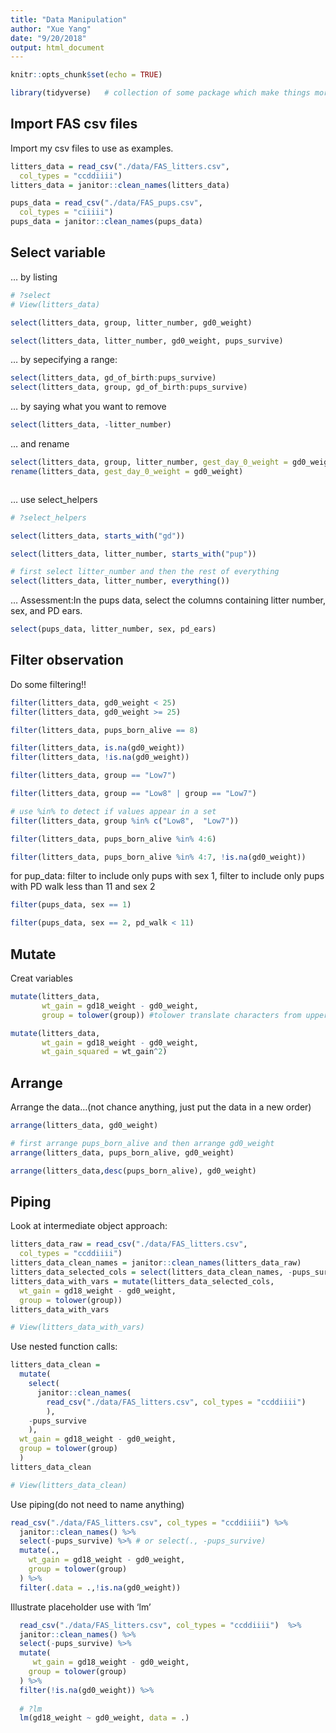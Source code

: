 ```yaml
---
title: "Data Manipulation"
author: "Xue Yang"
date: "9/20/2018"
output: html_document
---
```


```r
knitr::opts_chunk$set(echo = TRUE)

library(tidyverse)   # collection of some package which make things more easily
```


## Import FAS csv files

Import my csv files to use as examples.

```r
litters_data = read_csv("./data/FAS_litters.csv",
  col_types = "ccddiiii")
litters_data = janitor::clean_names(litters_data)

pups_data = read_csv("./data/FAS_pups.csv",
  col_types = "ciiiii")
pups_data = janitor::clean_names(pups_data)
```


## Select variable

... by listing

```r
# ?select
# View(litters_data)

select(litters_data, group, litter_number, gd0_weight)

select(litters_data, litter_number, gd0_weight, pups_survive)
```

... by sepecifying a range:


```r
select(litters_data, gd_of_birth:pups_survive)
select(litters_data, group, gd_of_birth:pups_survive)
```


... by saying what you want to remove

```r
select(litters_data, -litter_number)
```

... and rename

```r
select(litters_data, group, litter_number, gest_day_0_weight = gd0_weight)
rename(litters_data, gest_day_0_weight = gd0_weight)



```


... use select_helpers

```r

# ?select_helpers

select(litters_data, starts_with("gd"))

select(litters_data, litter_number, starts_with("pup"))

# first select litter_number and then the rest of everything
select(litters_data, litter_number, everything())
```

... Assessment:In the pups data, select the columns containing litter number, sex, and PD ears.
```r
select(pups_data, litter_number, sex, pd_ears)
```


## Filter observation

Do some filtering!!

```r
filter(litters_data, gd0_weight < 25)
filter(litters_data, gd0_weight >= 25)

filter(litters_data, pups_born_alive == 8)

filter(litters_data, is.na(gd0_weight))
filter(litters_data, !is.na(gd0_weight))

filter(litters_data, group == "Low7")

filter(litters_data, group == "Low8" | group == "Low7")

# use %in% to detect if values appear in a set
filter(litters_data, group %in% c("Low8",  "Low7"))

filter(litters_data, pups_born_alive %in% 4:6)

filter(litters_data, pups_born_alive %in% 4:7, !is.na(gd0_weight))
``` 

for pup_data: filter to include only pups with sex 1, filter to include only pups with PD walk less than 11 and sex 2

```r
filter(pups_data, sex == 1)

filter(pups_data, sex == 2, pd_walk < 11)
```



## Mutate

Creat variables

```r
mutate(litters_data, 
       wt_gain = gd18_weight - gd0_weight,
       group = tolower(group)) #tolower translate characters from upper to lower

mutate(litters_data,
       wt_gain = gd18_weight - gd0_weight,
       wt_gain_squared = wt_gain^2)
```


## Arrange

Arrange the data...(not chance anything, just put the data in a new order)

```r
arrange(litters_data, gd0_weight)

# first arrange pups_born_alive and then arrange gd0_weight
arrange(litters_data, pups_born_alive, gd0_weight) 

arrange(litters_data,desc(pups_born_alive), gd0_weight)
```

## Piping

Look at intermediate object approach:

```r
litters_data_raw = read_csv("./data/FAS_litters.csv",
  col_types = "ccddiiii")
litters_data_clean_names = janitor::clean_names(litters_data_raw)
litters_data_selected_cols = select(litters_data_clean_names, -pups_survive)
litters_data_with_vars = mutate(litters_data_selected_cols, 
  wt_gain = gd18_weight - gd0_weight,
  group = tolower(group))
litters_data_with_vars

# View(litters_data_with_vars)
```


Use nested function calls:

```r
litters_data_clean = 
  mutate(
    select(
      janitor::clean_names(
        read_csv("./data/FAS_litters.csv", col_types = "ccddiiii")
        ), 
    -pups_survive
    ),
  wt_gain = gd18_weight - gd0_weight,
  group = tolower(group)
  )
litters_data_clean

# View(litters_data_clean)
```


Use piping(do not need to name anything)

```r
read_csv("./data/FAS_litters.csv", col_types = "ccddiiii") %>%
  janitor::clean_names() %>%
  select(-pups_survive) %>% # or select(., -pups_survive)
  mutate(., 
    wt_gain = gd18_weight - gd0_weight,
    group = tolower(group)
  ) %>%
  filter(.data = .,!is.na(gd0_weight))
```



Illustrate placeholder use with 'lm'

```r
  read_csv("./data/FAS_litters.csv", col_types = "ccddiiii")  %>% 
  janitor::clean_names() %>%
  select(-pups_survive) %>%
  mutate(
     wt_gain = gd18_weight - gd0_weight,
    group = tolower(group)
  ) %>%
  filter(!is.na(gd0_weight)) %>% 
  
  # ?lm
  lm(gd18_weight ~ gd0_weight, data = .)

```



